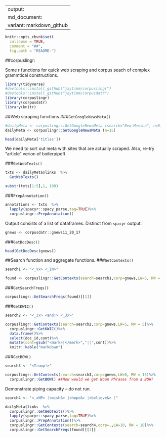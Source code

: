 
---
output:
  md_document:
    variant: markdown_github
---

```r
knitr::opts_chunk$set(
  collapse = TRUE,
  comment = "##",
  fig.path = "README-")
```

##corpuslingr: 

Some r functions for quick web scraping and corpus seach of complex grammtical constructions.  
```r
library(tidyverse)
#devtools::install_github("jaytimm/corpuslingr")
#devtools::install_github("jaytimm/corpusdatr")
library(corpuslingr)
library(corpusdatr)
library(knitr)
```

##Web scraping functions
###`GetGoogleNewsMeta()`
```r
#dailyMeta <- corpuslingr::GetGoogleNewsMeta (search="New Mexico", n=5)
dailyMeta <- corpuslingr::GetGoogleNewsMeta (n=15)

head(dailyMeta['titles'])
```

We need to sort out meta with sites that are actually scraped.
Also, re-try "article" verion of boilerpipeR.

###`GetWebTexts()`
```r
txts <- dailyMeta$links  %>% 
  GetWebTexts()

substr(txts[1:5],1, 100)
```

###`PrepAnnotation()`
```r
annotations <- txts  %>%
  lapply(spacyr::spacy_parse,tag=TRUE)%>%
  corpuslingr::PrepAnnotation()
```

Output consists of a list of dataframes.  Distinct from `spacyr` output.
```r
gnews <- corpusdatr::gnews11_20_17
```

###`GetDocDesc()` 
```r
head(GetDocDesc(gnews))
```


##Search function and aggregate functions.
###`GetContexts()`
```r
search1 <- "<_Vx> <_IN>"

found <- corpuslingr::GetContexts(search=search1,corp=gnews,LW=5, RW = 5)
```


###`GetSearchFreqs()`
```r
corpuslingr::GetSearchFreqs(found)[[1]]
```

###`GetKWIC()`
```r
search2 <- "<_Jx> <and!> <_Jx>"

corpuslingr::GetContexts(search=search2,corp=gnews,LW=5, RW = 5)%>%
  corpuslingr::GetKWIC()%>%
  data.frame()%>%
  select(doc_id,cont)%>%
  mutate(cont=gsub("<mark>|</mark>","||",cont))%>%
  knitr::kable("markdown")
```

###`GetBOW()`
```r
search3 <- "<Trump!>"

corpuslingr::GetContexts(search=search3,corp=gnews,LW=0, RW = 15)%>%
  corpuslingr::GetBOW() ##How would we get Noun Phrases from a BOW?
```


Demonstrate piping capacity -- do not run.
```r
search4 <- "<_xNP> (<wish&> |<hope&> |<believe&> )"

dailyMeta$links  %>% 
  corpuslingr::GetWebTexts()%>%
  lapply(spacyr::spacy_parse,tag=TRUE)%>%
  corpuslingr::PrepAnnotation()%>%
  corpuslingr::GetContexts(search=search4,corp=.,LW=10, RW = 10)%>%
  corpuslingr::GetSearchFreqs(found)[[1]]
```



